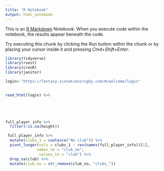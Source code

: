 ```yaml
---
title: "R Notebook"
output: html_notebook
---
```


This is an [R Markdown](http://rmarkdown.rstudio.com) Notebook. When you execute code within the notebook, the results appear beneath the code. 

Try executing this chunk by clicking the *Run* button within the chunk or by placing your cursor inside it and pressing *Cmd+Shift+Enter*. 

```r
library(tidyverse)
library(rvest)
library(cronR)
library(janitor)

```



```r

login<-"https://fantasy.sixnationsrugby.com/#/welcome/login"
 

read_html(login) %>% 
  




```
```r

```


```r
full_player_info %>% 
  filter(!is.na(height))
```
```r
 full_player_info %>% 
  mutate(clubs_1 = coalesce("No club")) %>% 
  pivot_longer(cols = clubs_1 : rev(names(full_player_info))[1],
              names_to = "club_no",
               values_to = "club") %>% 
  drop_na(club) %>% 
  mutate(club_no = str_remove(club_no, "clubs_"))
 
```

